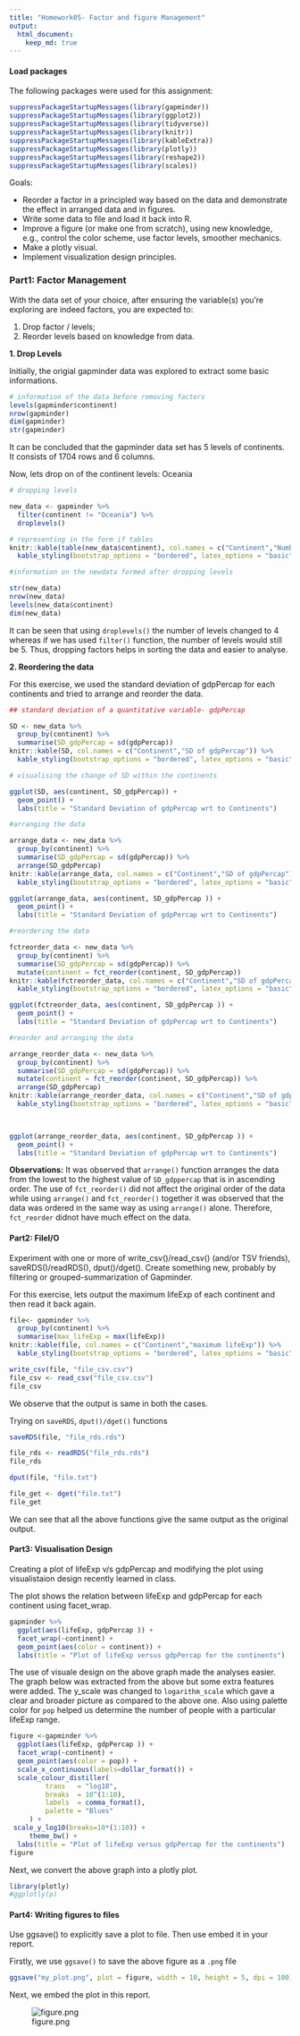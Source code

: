```yaml
---
title: "Homework05- Factor and figure Management"
output: 
  html_document:
    keep_md: true
---
```


#### Load packages



The following packages were used for this assignment:



```r
suppressPackageStartupMessages(library(gapminder))
suppressPackageStartupMessages(library(ggplot2))
suppressPackageStartupMessages(library(tidyverse))
suppressPackageStartupMessages(library(knitr))
suppressPackageStartupMessages(library(kableExtra))
suppressPackageStartupMessages(library(plotly))
suppressPackageStartupMessages(library(reshape2))
suppressPackageStartupMessages(library(scales))
```


Goals:

- Reorder a factor in a principled way based on the data and demonstrate the effect in arranged data and in figures.
- Write some data to file and load it back into R.
- Improve a figure (or make one from scratch), using new knowledge, e.g., control the color scheme, use factor levels, smoother mechanics.
- Make a plotly visual.
- Implement visualization design principles.


### **Part1: Factor Management**

With the data set of your choice, after ensuring the variable(s) you’re exploring are indeed factors, you are expected to:

1. Drop factor / levels;
2. Reorder levels based on knowledge from data.

**1. Drop Levels**

Initially, the origial gapminder data was explored to extract some basic informations.


```r
# information of the data before removing factors
levels(gapminder$continent)
nrow(gapminder)
dim(gapminder)
str(gapminder)
```



It can be concluded that the gapminder data set has 5 levels of continents. It consists of 1704 rows and 6 columns. 


Now, lets drop on of the continent levels: Oceania



```r
# dropping levels

new_data <- gapminder %>% 
  filter(continent != "Oceania") %>% 
  droplevels()

# representing in the form if tables
knitr::kable(table(new_data$continent), col.names = c("Continent","Number of Countries")) %>% 
  kable_styling(bootstrap_options = "bordered", latex_options = "basic", full_width = F)

```


```r
#information on the newdata formed after dropping levels

str(new_data)
nrow(new_data)
levels(new_data$continent)
dim(new_data)
```



It can be seen that using `droplevels()` the number of levels changed to 4 whereas if we has used `filter()` function, the number of levels would still be 5. Thus, dropping factors helps in sorting the data and easier to analyse.




**2. Reordering the data**


For this exercise, we used the standard deviation of gdpPercap for each continents and tried to arrange and reorder the data.


```r
## standard deviation of a quantitative variable- gdpPercap

SD <- new_data %>% 
  group_by(continent) %>% 
  summarise(SD_gdpPercap = sd(gdpPercap))
knitr::kable(SD, col.names = c("Continent","SD of gdpPercap")) %>% 
  kable_styling(bootstrap_options = "bordered", latex_options = "basic", full_width = F)
```


```r
# visualising the change of SD within the continents

ggplot(SD, aes(continent, SD_gdpPercap)) +
  geom_point() +
  labs(title = "Standard Deviation of gdpPercap wrt to Continents")
```


```r
#arranging the data

arrange_data <- new_data %>% 
  group_by(continent) %>% 
  summarise(SD_gdpPercap = sd(gdpPercap)) %>% 
  arrange(SD_gdpPercap)
knitr::kable(arrange_data, col.names = c("Continent","SD of gdpPercap")) %>% 
  kable_styling(bootstrap_options = "bordered", latex_options = "basic", full_width = F)
```

```r
ggplot(arrange_data, aes(continent, SD_gdpPercap )) +
  geom_point() +
  labs(title = "Standard Deviation of gdpPercap wrt to Continents")
```

```r
#reordering the data

fctreorder_data <- new_data %>% 
  group_by(continent) %>% 
  summarise(SD_gdpPercap = sd(gdpPercap)) %>% 
  mutate(continent = fct_reorder(continent, SD_gdpPercap))
knitr::kable(fctreorder_data, col.names = c("Continent","SD of gdpPercap")) %>% 
  kable_styling(bootstrap_options = "bordered", latex_options = "basic", full_width = F)
```


```r
ggplot(fctreorder_data, aes(continent, SD_gdpPercap )) +
  geom_point() +
  labs(title = "Standard Deviation of gdpPercap wrt to Continents")
```
 
```r
#reorder and arranging the data

arrange_reorder_data <- new_data %>% 
  group_by(continent) %>% 
  summarise(SD_gdpPercap = sd(gdpPercap)) %>% 
  mutate(continent = fct_reorder(continent, SD_gdpPercap)) %>% 
  arrange(SD_gdpPercap)
knitr::kable(arrange_reorder_data, col.names = c("Continent","SD of gdpPercap")) %>% 
  kable_styling(bootstrap_options = "bordered", latex_options = "basic", full_width = F)

  
```


```r
ggplot(arrange_reorder_data, aes(continent, SD_gdpPercap )) +
  geom_point() +
  labs(title = "Standard Deviation of gdpPercap wrt to Continents")
```


**Observations:** It was observed that `arrange()` function arranges the data from the lowest to the highest value of `SD_gdppercap` that is in ascending order. The use of `fct_reorder()` did not affect the original order of the data while using `arrange()` and `fct_reorder()` together it was observed that the data was ordered in the same way as using `arrange()` alone. Therefore, `fct_reorder` didnot have much effect on the data.



#### **Part2: FileI/O**


Experiment with one or more of write_csv()/read_csv() (and/or TSV friends), saveRDS()/readRDS(), dput()/dget(). Create something new, probably by filtering or grouped-summarization of Gapminder.




For this exercise, lets output the maximum lifeExp of each continent and then read it back again.


```r
file<- gapminder %>% 
  group_by(continent) %>% 
  summarise(max_lifeExp = max(lifeExp))
knitr::kable(file, col.names = c("Continent","maximum lifeExp")) %>% 
  kable_styling(bootstrap_options = "bordered", latex_options = "basic", full_width = F)
```


```r
write_csv(file, "file_csv.csv")
file_csv <- read_csv("file_csv.csv")
file_csv
```



We observe that the output is same in both the cases.


Trying on `saveRDS`, `dput()/dget()` functions 


```r
saveRDS(file, "file_rds.rds")

file_rds <- readRDS("file_rds.rds")
file_rds
```

```r
dput(file, "file.txt")

file_get <- dget("file.txt")
file_get
```


We can see that all the above functions give the same output as the original output.



#### **Part3: Visualisation Design**


Creating a plot of lifeExp v/s gdpPercap and modifying the plot using visualistaion design recently learned in class.

The plot shows the relation between lifeExp and gdpPercap for each continent using facet_wrap.


```r
gapminder %>% 
  ggplot(aes(lifeExp, gdpPercap )) +
  facet_wrap(~continent) +
  geom_point(aes(color = continent)) +
  labs(title = "Plot of lifeExp versus gdpPercap for the continents")
```



The use of visuale design on the above graph made the analyses easier. The graph below was extracted from the above but some extra features were added. The y_scale was changed to `logarithm_scale` which gave a clear and broader picture as compared to the above one. Also using palette color for `pop` helped us determine the number of people with a particular lifeExp range.




```r
figure <-gapminder %>% 
  ggplot(aes(lifeExp, gdpPercap )) +
  facet_wrap(~continent) +
  geom_point(aes(color = pop)) +
  scale_x_continuous(labels=dollar_format()) +
  scale_colour_distiller(
         trans   = "log10",
         breaks  = 10^(1:10),
         labels  = comma_format(),
         palette = "Blues"
     ) +
 scale_y_log10(breaks=10*(1:10)) +
     theme_bw() +
  labs(title = "Plot of lifeExp versus gdpPercap for the continents")
figure
```



Next, we convert the above graph into a plotly plot.


```r
library(plotly)
#ggplotly(p)

```




#### **Part4: Writing figures to files**


Use ggsave() to explicitly save a plot to file. Then use embed it in your report.


Firstly, we use `ggsave()` to save the above figure as a `.png` file



```r
ggsave("my_plot.png", plot = figure, width = 10, height = 5, dpi = 100)
```


Next, we embed the plot in this report.


![figure.png](https://github.com/STAT545-UBC-students/hw05-divita95/blob/master/my_plot.png)